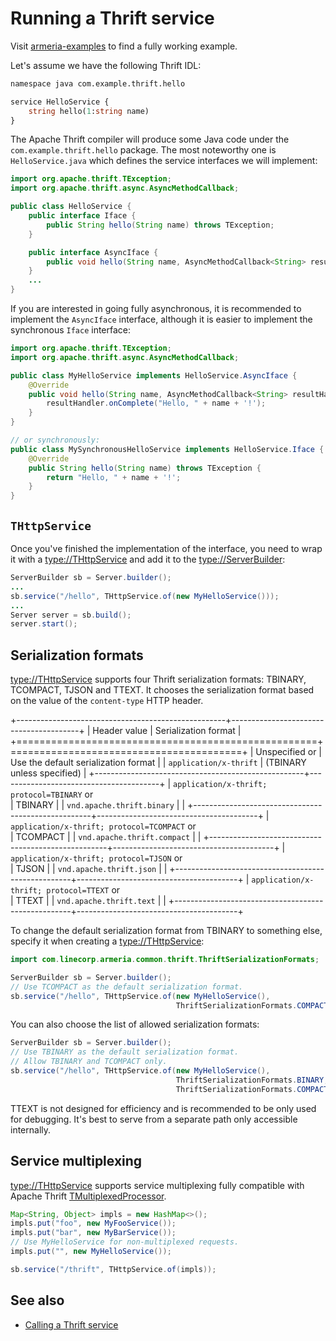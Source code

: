 # Running a Thrift service

<Tip>

Visit [armeria-examples](https://github.com/line/armeria-examples) to find a fully working example.

</Tip>

Let's assume we have the following Thrift IDL:

```protobuf
namespace java com.example.thrift.hello

service HelloService {
    string hello(1:string name)
}
```

The Apache Thrift compiler will produce some Java code under the `com.example.thrift.hello` package.
The most noteworthy one is `HelloService.java` which defines the service interfaces we will implement:

```java
import org.apache.thrift.TException;
import org.apache.thrift.async.AsyncMethodCallback;

public class HelloService {
    public interface Iface {
        public String hello(String name) throws TException;
    }

    public interface AsyncIface {
        public void hello(String name, AsyncMethodCallback<String> resultHandler) throws TException;
    }
    ...
}
```

If you are interested in going fully asynchronous, it is recommended to implement the `AsyncIface` interface,
although it is easier to implement the synchronous `Iface` interface:

```java
import org.apache.thrift.TException;
import org.apache.thrift.async.AsyncMethodCallback;

public class MyHelloService implements HelloService.AsyncIface {
    @Override
    public void hello(String name, AsyncMethodCallback<String> resultHandler) {
        resultHandler.onComplete("Hello, " + name + '!');
    }
}

// or synchronously:
public class MySynchronousHelloService implements HelloService.Iface {
    @Override
    public String hello(String name) throws TException {
        return "Hello, " + name + '!';
    }
}
```

## `THttpService`

Once you've finished the implementation of the interface, you need to wrap it with a <type://THttpService>
and add it to the <type://ServerBuilder>:

```java
ServerBuilder sb = Server.builder();
...
sb.service("/hello", THttpService.of(new MyHelloService()));
...
Server server = sb.build();
server.start();
```

## Serialization formats

<type://THttpService> supports four Thrift serialization formats: TBINARY, TCOMPACT, TJSON and TTEXT.
It chooses the serialization format based on the value of the `content-type` HTTP header.

+----------------------------------------------------+----------------------------------------+
| Header value                                       | Serialization format                   |
+====================================================+========================================+
| Unspecified or                                     | Use the default serialization format   |
| `application/x-thrift`                             | (TBINARY unless specified)             |
+----------------------------------------------------+----------------------------------------+
| `application/x-thrift; protocol=TBINARY` or <br /> | TBINARY                                |
| `vnd.apache.thrift.binary`                         |                                        |
+----------------------------------------------------+----------------------------------------+
| `application/x-thrift; protocol=TCOMPACT` or <br />| TCOMPACT                               |
| `vnd.apache.thrift.compact`                        |                                        |
+----------------------------------------------------+----------------------------------------+
| `application/x-thrift; protocol=TJSON` or <br />   | TJSON                                  |
| `vnd.apache.thrift.json`                           |                                        |
+----------------------------------------------------+----------------------------------------+
| `application/x-thrift; protocol=TTEXT` or <br />   | TTEXT                                  |
| `vnd.apache.thrift.text`                           |                                        |
+----------------------------------------------------+----------------------------------------+

To change the default serialization format from TBINARY to something else, specify it when creating a
<type://THttpService>:

```java
import com.linecorp.armeria.common.thrift.ThriftSerializationFormats;

ServerBuilder sb = Server.builder();
// Use TCOMPACT as the default serialization format.
sb.service("/hello", THttpService.of(new MyHelloService(),
                                     ThriftSerializationFormats.COMPACT));
```

You can also choose the list of allowed serialization formats:

```java
ServerBuilder sb = Server.builder();
// Use TBINARY as the default serialization format.
// Allow TBINARY and TCOMPACT only.
sb.service("/hello", THttpService.of(new MyHelloService(),
                                     ThriftSerializationFormats.BINARY,
                                     ThriftSerializationFormats.COMPACT));
```

<Warning>
TTEXT is not designed for efficiency and is recommended to be only used for debugging.
It's best to serve from a separate path only accessible internally.
</Warning>

## Service multiplexing

<type://THttpService> supports service multiplexing fully compatible with Apache Thrift [TMultiplexedProcessor].

```java
Map<String, Object> impls = new HashMap<>();
impls.put("foo", new MyFooService());
impls.put("bar", new MyBarService());
// Use MyHelloService for non-multiplexed requests.
impls.put("", new MyHelloService());

sb.service("/thrift", THttpService.of(impls));
```

## See also

- [Calling a Thrift service](/docs/client-thrift)


[TMultiplexedProcessor]: https://github.com/apache/thrift/blob/400b346db2510fffa06c0ced11105e3618ce5367/lib/java/src/org/apache/thrift/TMultiplexedProcessor.java#L28
